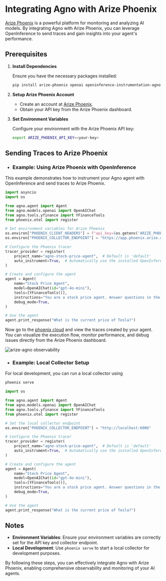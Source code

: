 # Integrating Agno with Arize Phoenix

[Arize Phoenix](https://phoenix.arize.com/) is a powerful platform for monitoring and analyzing AI models. By integrating Agno with Arize Phoenix, you can leverage OpenInference to send traces and gain insights into your agent's performance.

## Prerequisites

1. **Install Dependencies**

   Ensure you have the necessary packages installed:

   ```bash
   pip install arize-phoenix openai openinference-instrumentation-agno opentelemetry-sdk opentelemetry-exporter-otlp
   ```

2. **Setup Arize Phoenix Account**

   - Create an account at [Arize Phoenix](https://phoenix.arize.com/).
   - Obtain your API key from the Arize Phoenix dashboard.

3. **Set Environment Variables**

   Configure your environment with the Arize Phoenix API key:

   ```bash
   export ARIZE_PHOENIX_API_KEY=<your-key>
   ```

## Sending Traces to Arize Phoenix

- ### Example: Using Arize Phoenix with OpenInference

This example demonstrates how to instrument your Agno agent with OpenInference and send traces to Arize Phoenix.

```python
import asyncio
import os

from agno.agent import Agent
from agno.models.openai import OpenAIChat
from agno.tools.yfinance import YFinanceTools
from phoenix.otel import register

# Set environment variables for Arize Phoenix
os.environ["PHOENIX_CLIENT_HEADERS"] = f"api_key={os.getenv('ARIZE_PHOENIX_API_KEY')}"
os.environ["PHOENIX_COLLECTOR_ENDPOINT"] = "https://app.phoenix.arize.com"

# Configure the Phoenix tracer
tracer_provider = register(
    project_name="agno-stock-price-agent",  # Default is 'default'
    auto_instrument=True,  # Automatically use the installed OpenInference instrumentation
)

# Create and configure the agent
agent = Agent(
    name="Stock Price Agent",
    model=OpenAIChat(id="gpt-4o-mini"),
    tools=[YFinanceTools()],
    instructions="You are a stock price agent. Answer questions in the style of a stock analyst.",
    debug_mode=True,
)

# Use the agent
agent.print_response("What is the current price of Tesla?")
```

Now go to the [phoenix cloud](https://app.phoenix.arize.com) and view the traces created by your agent. You can visualize the execution flow, monitor performance, and debug issues directly from the Arize Phoenix dashboard.
<Frame caption="Arize Phoenix Trace">
  <img
    src="/images/arize-phoenix-trace.png"
    style={{ borderRadius: '10px', width: '100%', maxWidth: '800px' }}
    alt="arize-agno observability"
  />
</Frame>

- ### Example: Local Collector Setup

For local development, you can run a local collector using
```bash
phoenix serve
```

```python
import os

from agno.agent import Agent
from agno.models.openai import OpenAIChat
from agno.tools.yfinance import YFinanceTools
from phoenix.otel import register

# Set the local collector endpoint
os.environ["PHOENIX_COLLECTOR_ENDPOINT"] = "http://localhost:6006"

# Configure the Phoenix tracer
tracer_provider = register(
    project_name="agno-stock-price-agent",  # Default is 'default'
    auto_instrument=True,  # Automatically use the installed OpenInference instrumentation
)

# Create and configure the agent
agent = Agent(
    name="Stock Price Agent",
    model=OpenAIChat(id="gpt-4o-mini"),
    tools=[YFinanceTools()],
    instructions="You are a stock price agent. Answer questions in the style of a stock analyst.",
    debug_mode=True,
)

# Use the agent
agent.print_response("What is the current price of Tesla?")
```

## Notes

- **Environment Variables**: Ensure your environment variables are correctly set for the API key and collector endpoint.
- **Local Development**: Use `phoenix serve` to start a local collector for development purposes.

By following these steps, you can effectively integrate Agno with Arize Phoenix, enabling comprehensive observability and monitoring of your AI agents.